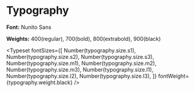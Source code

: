 

<Meta title="排版 /排版" />

# Typography

**Font:** Nunito Sans

**Weights:** 400(regular), 700(bold), 800(extrabold), 900(black)

<Typeset
	fontSizes={[
		Number(typography.size.s1),
		Number(typography.size.s2),
		Number(typography.size.s3),
		Number(typography.size.m1),
		Number(typography.size.m2),
		Number(typography.size.m3),
		Number(typography.size.l1),
		Number(typography.size.l2),
		Number(typography.size.l3),
	]}
	fontWeight={typography.weight.black}
/>